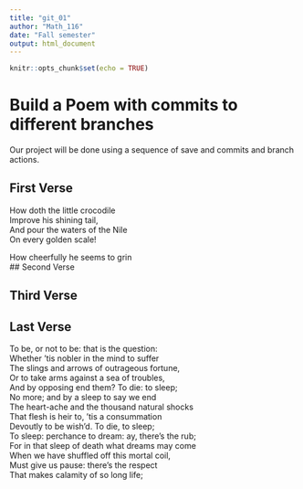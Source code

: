 ---
title: "git_01"
author: "Math_116"
date: "Fall semester"
output: html_document
---

```{r setup, include=FALSE}
knitr::opts_chunk$set(echo = TRUE)
```
# Build a Poem with commits to different branches
Our project will be done using a sequence of save and commits and branch actions.
<!-- Do not modify or change any text in "!--" bracketed areas such as this --- these are instructions to
you, if you change any of this the git program will notice it and compromise your git merging strategy !-->

## First Verse 
<!--Put the first five lines of a poem by Lewis Carrol in this section!-->

How doth the little crocodile  
Improve his shining tail,  
And pour the waters of the Nile  
On every golden scale!   

How cheerfully he seems to grin  
## Second Verse
<!--Put the first five lines of a poem by Robert Frost here!-->

## Third Verse
<!--Put the first two verses of The Walrus and the Carpenter here!-->

## Last Verse
<!--Put a short poem of your choice 8-20 lines,here!-->
To be, or not to be: that is the question:  
Whether ’tis nobler in the mind to suffer  
The slings and arrows of outrageous fortune,    
Or to take arms against a sea of troubles,   
And by opposing end them? To die: to sleep;    
No more; and by a sleep to say we end  
The heart-ache and the thousand natural shocks  
That flesh is heir to, ’tis a consummation  
Devoutly to be wish’d. To die, to sleep;  
To sleep: perchance to dream: ay, there’s the rub;  
For in that sleep of death what dreams may come  
When we have shuffled off this mortal coil,  
Must give us pause: there’s the respect  
That makes calamity of so long life;  
